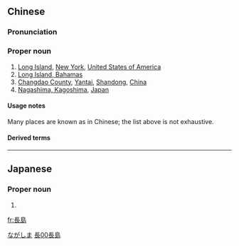 {{also|长岛}}
==Chinese==
{{zh-forms|s=长岛}}

===Pronunciation===
{{zh-pron
|m=Chángdǎo
|c=coeng4 dou2
|cat=pn
}}

===Proper noun===
{{zh-proper noun}}

# [[w:Long Island|Long Island]], [[New York]], [[United States of America]]
# [[w:Long Island, Bahamas|Long Island, Bahamas]]
# [[w:Changdao County|Changdao County]], [[Yantai]], [[Shandong]], [[China]]
# [[w:Nagashima, Kagoshima|Nagashima, Kagoshima]], [[Japan]]

====Usage notes====
Many places are known as {{zh-l|長島}} in Chinese; the list above is not exhaustive.

====Derived terms====
{{zh-der|長島冰茶}}

{{zh-cat|Islands}}

----

==Japanese==
{{ja-kanjitab|長|島}}

===Proper noun===
{{ja-pos|proper|ながしま}}

# {{surname|lang=ja}}

[[Category:Japanese surnames|ながしま]]

[[Category:zh:Islands|長00長島]]

[[fr:長島]]